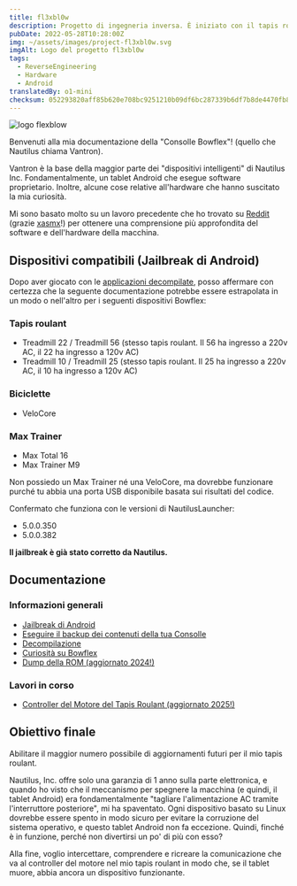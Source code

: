 ```yaml
---
title: fl3xbl0w
description: Progetto di ingegneria inversa. È iniziato con il tapis roulant Bowflex Treadmill 22 ma si è evoluto per qualsiasi macchina con Android venduta da Nautilus Inc. (Nautilus, Bowflex, Schwinn).
pubDate: 2022-05-28T10:28:00Z
img: ~/assets/images/project-fl3xbl0w.svg
imgAlt: Logo del progetto fl3xbl0w
tags:
  - ReverseEngineering
  - Hardware
  - Android
translatedBy: o1-mini
checksum: 052293820aff85b620e708bc9251210b09df6bc287339b6df7b8de4470fb8540
---
```



<Image src={HeaderImage} alt="logo flexblow" format="webp" width={800} />

Benvenuti alla mia documentazione della "Consolle Bowflex"! (quello che Nautilus chiama Vantron).

Vantron è la base della maggior parte dei "dispositivi intelligenti" di Nautilus Inc. Fondamentalmente, un tablet Android che esegue software proprietario. Inoltre, alcune cose relative all'hardware che hanno suscitato la mia curiosità.

Mi sono basato molto su un lavoro precedente che ho trovato su [Reddit](https://www.reddit.com/r/Bowflex/comments/mi8wdo/unlocking_bowflex_velocore/) (grazie [xasmx](https://www.reddit.com/user/xasmx/)!) per ottenere una comprensione più approfondita del software e dell'hardware della macchina.

## Dispositivi compatibili (Jailbreak di Android)

Dopo aver giocato con le <a href="/it/projects/fl3xbl0w/decompiling" target="_self">applicazioni decompilate</a>, posso affermare con certezza che la seguente documentazione potrebbe essere estrapolata in un modo o nell'altro per i seguenti dispositivi Bowflex:

### Tapis roulant

- Treadmill 22 / Treadmill 56 (stesso tapis roulant. Il 56 ha ingresso a 220v AC, il 22 ha ingresso a 120v AC)
- Treadmill 10 / Treadmill 25 (stesso tapis roulant. Il 25 ha ingresso a 220v AC, il 10 ha ingresso a 120v AC)

### Biciclette

- VeloCore

### Max Trainer

- Max Total 16
- Max Trainer M9

Non possiedo un Max Trainer né una VeloCore, ma dovrebbe funzionare purché tu abbia una porta USB disponibile basata sui risultati del codice.

Confermato che funziona con le versioni di NautilusLauncher:

- 5.0.0.350
- 5.0.0.382

**Il jailbreak è già stato corretto da Nautilus.**

## Documentazione

### Informazioni generali

- <a href="/it/projects/fl3xbl0w/jailbreak" target="_self">
    Jailbreak di Android
  </a>
- <a href="/it/projects/fl3xbl0w/backup" target="_self">
    Eseguire il backup dei contenuti della tua Consolle
  </a>
- <a href="/it/projects/fl3xbl0w/decompiling" target="_self">
    Decompilazione
  </a>
- <a href="/it/projects/fl3xbl0w/quirks" target="_self">
    Curiosità su Bowflex
  </a>
- <a href="/it/projects/fl3xbl0w/romdump" target="_self">
    Dump della ROM (aggiornato 2024!)
  </a>

### Lavori in corso

- <a href="/it/projects/fl3xbl0w/treadmotor" target="_self">
    Controller del Motore del Tapis Roulant (aggiornato 2025!)
  </a>

## Obiettivo finale

Abilitare il maggior numero possibile di aggiornamenti futuri per il mio tapis roulant.

Nautilus, Inc. offre solo una garanzia di 1 anno sulla parte elettronica, e quando ho visto che il meccanismo per spegnere la macchina (e quindi, il tablet Android) era fondamentalmente "tagliare l'alimentazione AC tramite l'interruttore posteriore", mi ha spaventato. Ogni dispositivo basato su Linux dovrebbe essere spento in modo sicuro per evitare la corruzione del sistema operativo, e questo tablet Android non fa eccezione. Quindi, finché è in funzione, perché non divertirsi un po' di più con esso?

Alla fine, voglio intercettare, comprendere e ricreare la comunicazione che va al controller del motore nel mio tapis roulant in modo che, se il tablet muore, abbia ancora un dispositivo funzionante.
